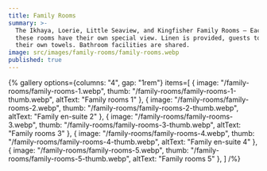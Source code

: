 ```yaml
---
title: Family Rooms
summary: >-
  The Ikhaya, Loerie, Little Seaview, and Kingfisher Family Rooms – Each of
  these rooms have their own special view. Linen is provided, guests to supply
  their own towels. Bathroom facilities are shared.
image: src/images/family-rooms/family-rooms.webp
published: true
---
```

{% gallery
   options={columns: "4", gap: "1rem"}
   items=[
        {
            image: "/family-rooms/family-rooms-1.webp",
            thumb: "/family-rooms/family-rooms-1-thumb.webp",
            altText: "Family rooms 1"
        },
        {
            image: "/family-rooms/family-rooms-2.webp",
            thumb: "/family-rooms/family-rooms-2-thumb.webp",
            altText: "Family en-suite 2"
        },
            {
            image: "/family-rooms/family-rooms-3.webp",
            thumb: "/family-rooms/family-rooms-3-thumb.webp",
            altText: "Family rooms 3"
        },
        {
            image: "/family-rooms/family-rooms-4.webp",
            thumb: "/family-rooms/family-rooms-4-thumb.webp",
            altText: "Family en-suite 4"
        },
            {
            image: "/family-rooms/family-rooms-5.webp",
            thumb: "/family-rooms/family-rooms-5-thumb.webp",
            altText: "Family rooms 5"
        },
    ]
/%}